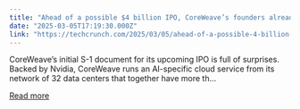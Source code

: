 ```yaml
---
title: "Ahead of a possible $4 billion IPO, CoreWeave’s founders already pocketed $488 million"
date: "2025-03-05T17:19:30.000Z"
link: "https://techcrunch.com/2025/03/05/ahead-of-a-possible-4-billion-ipo-coreweaves-founders-already-pocketed-488-million/"
---
```


CoreWeave’s initial S-1 document for its upcoming IPO is full of surprises. Backed by Nvidia, CoreWeave runs an AI-specific cloud service from its network of 32 data centers that together have more th...

[Read more](https://techcrunch.com/2025/03/05/ahead-of-a-possible-4-billion-ipo-coreweaves-founders-already-pocketed-488-million/)
